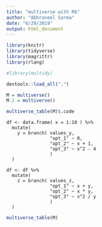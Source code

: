 ```yaml
---
title: "multiverse with R6"
author: "Abhraneel Sarma"
date: "6/29/2019"
output: html_document
---
```


```r
library(knitr)
library(tidyverse)
library(magrittr)
library(rlang)

#library(multidy)

devtools::load_all(".")
```

```r
M = multiverse()
M.2 = multiverse()
```

```r
multiverse_table(M)$.code
```


```multidy
df <- data.frame( x = 1:10 ) %>%
  mutate(
    y = branch( values_y,
                "opt_1" ~ 0,
                "opt_2" ~ x + 1,
                "opt_3" ~ x^2 - 4
                )
  )
```

```multidy
df <- df %>%
  mutate(
    z = branch( values_z,
                "opt_1" ~ x + y,
                "opt_2" ~ x * y,
                "opt_3" ~ x^2 / y
                )
  )
```

```r
multiverse_table(M)
```








